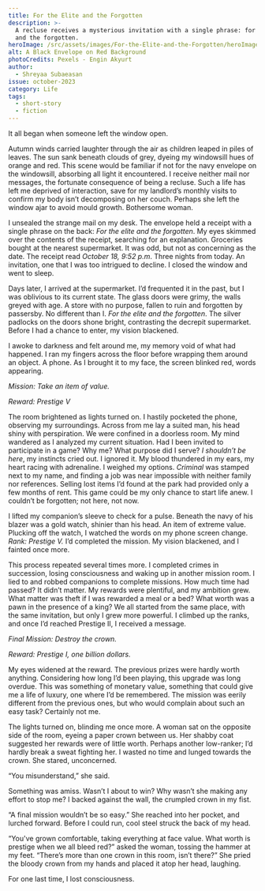 ```yaml
---
title: For the Elite and the Forgotten
description: >-
  A recluse receives a mysterious invitation with a single phrase: for the elite
  and the forgotten.
heroImage: /src/assets/images/For-the-Elite-and-the-Forgotten/heroImage.jpg
alt: A Black Envelope on Red Background
photoCredits: Pexels - Engin Akyurt
author:
  - Shreyaa Subaeasan
issue: october-2023
category: Life
tags:
  - short-story
  - fiction
---
```


It all began when someone left the window open.

Autumn winds carried laughter through the air as children leaped in piles of leaves. The sun sank beneath clouds of grey, dyeing my windowsill hues of orange and red. This scene would be familiar if not for the navy envelope on the windowsill, absorbing all light it encountered. I receive neither mail nor messages, the fortunate consequence of being a recluse. Such a life has left me deprived of interaction, save for my landlord’s monthly visits to confirm my body isn’t decomposing on her couch. Perhaps she left the window ajar to avoid mould growth. Bothersome woman.

I unsealed the strange mail on my desk. The envelope held a receipt with a single phrase on the back: _For the elite and the forgotten_. My eyes skimmed over the contents of the receipt, searching for an explanation. Groceries bought at the nearest supermarket. It was odd, but not as concerning as the date. The receipt read _October 18, 9:52 p.m_. Three nights from today. An invitation, one that I was too intrigued to decline. I closed the window and went to sleep.

Days later, I arrived at the supermarket. I’d frequented it in the past, but I was oblivious to its current state. The glass doors were grimy, the walls greyed with age. A store with no purpose, fallen to ruin and forgotten by passersby. No different than I. _For the elite and the forgotten_. The silver padlocks on the doors shone bright, contrasting the decrepit supermarket. Before I had a chance to enter, my vision blackened.

I awoke to darkness and felt around me, my memory void of what had happened. I ran my fingers across the floor before wrapping them around an object. A phone. As I brought it to my face, the screen blinked red, words appearing.

_Mission: Take an item of value._

_Reward: Prestige V_

The room brightened as lights turned on. I hastily pocketed the phone, observing my surroundings. Across from me lay a suited man, his head shiny with perspiration. We were confined in a doorless room. My mind wandered as I analyzed my current situation. Had I been invited to participate in a game? Why me? What purpose did I serve? _I shouldn’t be here_, my instincts cried out. I ignored it. My blood thundered in my ears, my heart racing with adrenaline. I weighed my options. _Criminal_ was stamped next to my name, and finding a job was near impossible with neither family nor references. Selling lost items I’d found at the park had provided only a few months of rent. This game could be my only chance to start life anew. I couldn’t be forgotten; not here, not now.

I lifted my companion’s sleeve to check for a pulse. Beneath the navy of his blazer was a gold watch, shinier than his head. An item of extreme value. Plucking off the watch, I watched the words on my phone screen change. _Rank: Prestige V._ I’d completed the mission. My vision blackened, and I fainted once more.

This process repeated several times more. I completed crimes in succession, losing consciousness and waking up in another mission room. I lied to and robbed companions to complete missions. How much time had passed? It didn’t matter. My rewards were plentiful, and my ambition grew. What matter was theft if I was rewarded a meal or a bed? What worth was a pawn in the presence of a king? We all started from the same place, with the same invitation, but only I grew more powerful. I climbed up the ranks, and once I’d reached Prestige II, I received a message.

_Final Mission: Destroy the crown._

_Reward: Prestige I, one billion dollars._

My eyes widened at the reward. The previous prizes were hardly worth anything. Considering how long I’d been playing, this upgrade was long overdue. This was something of monetary value, something that could give me a life of luxury, one where I’d be remembered. The mission was eerily different from the previous ones, but who would complain about such an easy task? Certainly not me.

The lights turned on, blinding me once more. A woman sat on the opposite side of the room, eyeing a paper crown between us. Her shabby coat suggested her rewards were of little worth. Perhaps another low-ranker; I’d hardly break a sweat fighting her. I wasted no time and lunged towards the crown. She stared, unconcerned.

“You misunderstand,” she said.

Something was amiss. Wasn’t I about to win? Why wasn’t she making any effort to stop me? I backed against the wall, the crumpled crown in my fist.

“A final mission wouldn’t be so easy.” She reached into her pocket, and lurched forward. Before I could run, cool steel struck the back of my head.

“You've grown comfortable, taking everything at face value. What worth is prestige when we all bleed red?” asked the woman, tossing the hammer at my feet. “There’s more than one crown in this room, isn’t there?” She pried the bloody crown from my hands and placed it atop her head, laughing.

For one last time, I lost consciousness.
